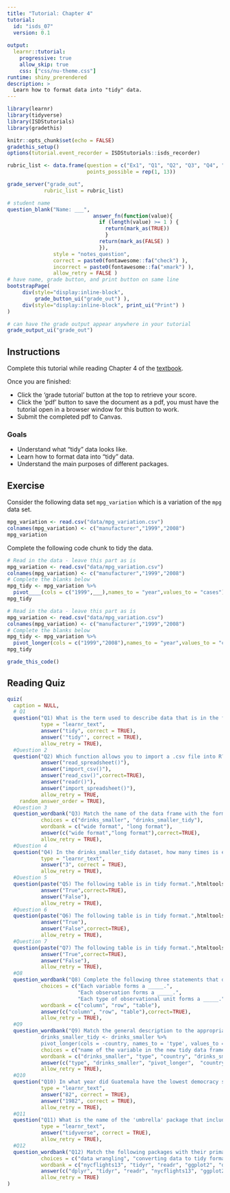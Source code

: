 ```yaml
---
title: "Tutorial: Chapter 4"
tutorial:
  id: "isds_07"
  version: 0.1
  
output:
  learnr::tutorial:
    progressive: true
    allow_skip: true
    css: ["css/nu-theme.css"]
runtime: shiny_prerendered
description: >
  Learn how to format data into "tidy" data.
---
```


```r
library(learnr)
library(tidyverse)
library(ISDStutorials)
library(gradethis)

knitr::opts_chunk$set(echo = FALSE)
gradethis_setup()
options(tutorial.event_recorder = ISDStutorials::isds_recorder)
```


```r
rubric_list <- data.frame(question = c("Ex1", "Q1", "Q2", "Q3", "Q4", "Q5", "Q6", "Q7", "Q8", "Q9", "Q10", "Q11", "Q12"),
                          points_possible = rep(1, 13))

grade_server("grade_out", 
            rubric_list = rubric_list)
```


```r
# student name
question_blank("Name: ___",
                            answer_fn(function(value){
                              if (length(value) >= 1 ) {
                                return(mark_as(TRUE))
                                }
                              return(mark_as(FALSE) )
                              }),
               style = "notes_question",
               correct = paste0(fontawesome::fa("check") ),
               incorrect = paste0(fontawesome::fa("xmark") ),
               allow_retry = FALSE )
# have name, grade button, and print button on same line
bootstrapPage(
     div(style="display:inline-block",
         grade_button_ui("grade_out") ),
     div(style="display:inline-block", print_ui("Print") )
)

# can have the grade output appear anywhere in your tutorial
grade_output_ui("grade_out")
```

## Instructions

Complete this tutorial while reading Chapter 4 of the [textbook](https://nustat.github.io/intro-stat-ds/4-tidy.html).

Once you are finished:

-   Click the 'grade tutorial' button at the top to retrieve your score.
-   Click the 'pdf' button to save the document as a pdf, you must have the tutorial open in a browser window for this button to work.
-   Submit the completed pdf to Canvas.


### Goals

-   Understand what "tidy" data looks like.
-   Learn how to format data into "tidy" data.
-   Understand the main purposes of different packages.


## Exercise

Consider the following data set `mpg_variation` which is a variation of the `mpg` data set.

```r
mpg_variation <- read.csv("data/mpg_variation.csv")
colnames(mpg_variation) <- c("manufacturer","1999","2008")
mpg_variation
```

Complete the following code chunk to tidy the data.

```r
# Read in the data - leave this part as is
mpg_variation <- read.csv("data/mpg_variation.csv")
colnames(mpg_variation) <- c("manufacturer","1999","2008")
# Complete the blanks below
mpg_tidy <- mpg_variation %>% 
  pivot____(cols = c("1999",___),names_to = "year",values_to = "cases")
mpg_tidy
```


```r
# Read in the data - leave this part as is
mpg_variation <- read.csv("data/mpg_variation.csv")
colnames(mpg_variation) <- c("manufacturer","1999","2008")
# Complete the blanks below
mpg_tidy <- mpg_variation %>% 
  pivot_longer(cols = c("1999","2008"),names_to = "year",values_to = "cases")
mpg_tidy
```

```r
grade_this_code()
```

## Reading Quiz

```r
quiz(
  caption = NULL,
  # Q1
  question("Q1) What is the term used to describe data that is in the format required for analysis with the ggplot2 and dplyr packages?", 
           type = "learnr_text",
           answer("tidy", correct = TRUE),
           answer('"tidy"', correct = TRUE),
           allow_retry = TRUE),
  #Question 2
  question("Q2) Which function allows you to import a .csv file into R?",
           answer("read_spreadsheet()"),
           answer("import_csv()"),
           answer("read_csv()",correct=TRUE),
           answer("readr()"),
           answer("import_spreadsheet()"),
           allow_retry = TRUE,
    random_answer_order = TRUE),
  #Question 3
  question_wordbank("Q3) Match the name of the data frame with the format it is in (See Section 4.1).",
           choices = c("drinks_smaller", "drinks_smaller_tidy"),
           wordbank = c("wide format", "long format"),
           answer(c("wide format","long format"),correct=TRUE),
           allow_retry = TRUE),
  #Question 4
  question("Q4) In the drinks_smaller_tidy dataset, how many times is each country listed?", 
           type = "learnr_text",
           answer("3", correct = TRUE),
           allow_retry = TRUE),
  #Question 5
  question(paste("Q5) The following table is in tidy format.",htmltools::img(src="images/Figure_04_1_tidy.png", height = 240, width = 700)),
           answer("True",correct=TRUE),
           answer("False"),
           allow_retry = TRUE),
  #Question 6
  question(paste("Q6) The following table is in tidy format.",htmltools::img(src="images/Figure_04_2_nontidy.png", height = 120, width = 700)),
           answer("True"),
           answer("False",correct=TRUE),
           allow_retry = TRUE),
  #Question 7
  question(paste("Q7) The following table is in tidy format.",htmltools::img(src="images/Figure_04_3_tidy.png", height = 120, width = 700)),
           answer("True",correct=TRUE),
           answer("False"),
           allow_retry = TRUE),
  #Q8
  question_wordbank("Q8) Complete the following three statements that define tidy data.",
           choices = c("Each variable forms a _____.",
                       "Each observation forms a _____.",
                       "Each type of observational unit forms a _____."),
           wordbank = c("column", "row", "table"),
           answer(c("column", "row", "table"),correct=TRUE),
           allow_retry = TRUE),
  #Q9
  question_wordbank("Q9) Match the general description to the appropriate piece of code in the following code chunk:\n
           drinks_smaller_tidy <- drinks_smaller %>%
           pivot_longer(cols = -country, names_to = 'type', values_to = 'servings')",
           choices = c("name of the variable in the new tidy data frame that contains the column names of the original un-tidy data frame", "name of un-tidy data frame", "function to tidy the data", "name of the column you don't want to tidy", "name of tidy data frame"),
           wordbank = c("drinks_smaller", "type", "country", "drinks_smaller_tidy", "pivot_longer"),
           answer(c("type", "drinks_smaller", "pivot_longer",  "country", "drinks_smaller_tidy"), correct = TRUE),
           allow_retry = TRUE),
  #Q10
  question("Q10) In what year did Guatemala have the lowest democracy score?", 
           type = "learnr_text",
           answer("82", correct = TRUE),
           answer("1982", correct = TRUE),
           allow_retry = TRUE),
  #Q11
  question("Q11) What is the name of the 'umbrella' package that includes ggplot2, dplyr, readr, etc.?", 
           type = "learnr_text",
           answer("tidyverse", correct = TRUE),
           allow_retry = TRUE),
  #Q12
  question_wordbank("Q12) Match the following packages with their primary purpose.",
           choices = c("data wrangling", "converting data to tidy format", "import data files such as .csv", "includes datasets for analysis", "data visualization"),
           wordbank = c("nycflights13", "tidyr", "readr", "ggplot2", "dplyr"),
           answer(c("dplyr", "tidyr", "readr", "nycflights13", "ggplot2"),correct=TRUE),
           allow_retry = TRUE)
)

```
